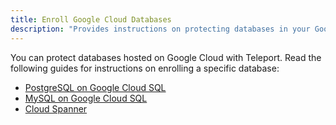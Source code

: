 ```yaml
---
title: Enroll Google Cloud Databases
description: "Provides instructions on protecting databases in your Google Cloud-managed infrastructure with Teleport."
---
```


You can protect databases hosted on Google Cloud with Teleport. Read the
following guides for instructions on enrolling a specific database:

- [PostgreSQL on Google Cloud SQL](./enroll-google-cloud-databases/postgres-cloudsql.mdx)
- [MySQL on Google Cloud SQL](./enroll-google-cloud-databases/mysql-cloudsql.mdx)
- [Cloud Spanner](./enroll-google-cloud-databases/spanner.mdx)
